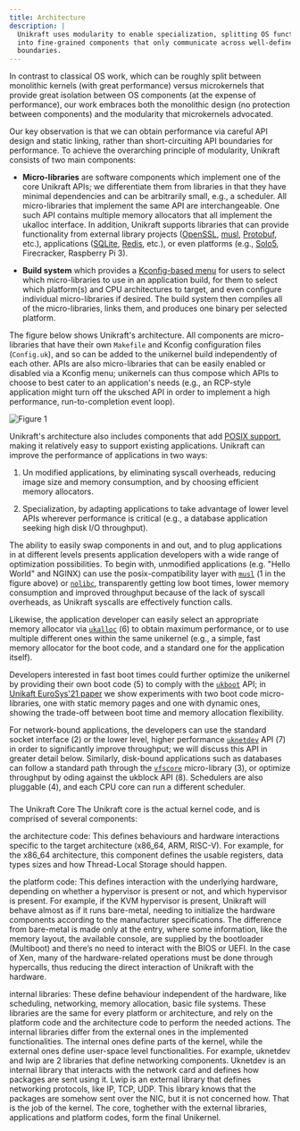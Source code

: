 ```yaml
---
title: Architecture
description: |
  Unikraft uses modularity to enable specialization, splitting OS functionality
  into fine-grained components that only communicate across well-defined API
  boundaries. 
---
```


In contrast to classical OS work, which can be roughly split between monolithic
kernels (with great performance) versus microkernels that provide great
isolation between OS components (at the expense of performance), our work
embraces both the monolithic design (no protection between components) and the
modularity that microkernels advocated.

Our key observation is that we can obtain performance via careful API design and
static linking, rather than short-circuiting API boundaries for performance. To
achieve the overarching principle of modularity, Unikraft consists of two main
components:

* **Micro-libraries** are software components which implement one of the core
  Unikraft APIs; we differentiate them from libraries in that they have minimal
  dependencies and can be arbitrarily small, e.g., a scheduler.  All
  micro-libraries that implement the same API are interchangeable. One such API
  contains multiple memory allocators that all implement the ukalloc interface.
  In addition, Unikraft supports libraries that can provide functionality from
  external library projects ([OpenSSL](https://github.com/unikraft/lib-openssl),
  [musl](https://github.com/unikraft/lib-musl),
  [Protobuf](https://github.com/unikraft/lib-protobuf), etc.), applications
  ([SQLite](https://github.com/unikraft/lib-sqlite),
  [Redis](https://github.com/unikraft/lib-redis), etc.), or even platforms
  (e.g., [Solo5](https://github.com/unikraft/plat-solo5), Firecracker, Raspberry
  Pi 3).

* **Build system** which provides a [Kconfig-based
  menu](/docs/usage/advanced/kconfig/) for users to select which micro-libraries
  to use in an application build, for them to select which platform(s) and CPU
  architectures to target, and even configure individual micro-libraries if
  desired. The build system then compiles all of the micro-libraries, links
  them, and produces one binary per selected platform.

The figure below shows Unikraft's architecture.  All components are
micro-libraries that have their own `Makefile` and Kconfig configuration files
(`Config.uk`), and so can be added to the unikernel build independently of each
other.  APIs are also micro-libraries that can be easily enabled or disabled via
a Kconfig menu; unikernels can thus compose which APIs to choose to best cater
to an application's needs (e.g., an RCP-style application might turn off the
uksched API in order to implement a high performance, run-to-completion event
loop).

<Image
  border
  ratio={16/11}
  src="/diagrams/unikraft-architecture.svg"
  title="Figure 1"
  description="Overview of Unikraft's architecture. All components are micro-libraries that have their own Makefile and Kconfig configuration files, and so can be added to the unikernel build independently of each other.  APIs are also micro-libraries that can be easily enabled or disabled via a Kconfig menu; unikernels can thus compose which APIs to choose to best cater to an application's need."
/>

Unikraft's architecture also includes components that add [POSIX
support](/docs/features/posix-compatibility), making it relatively easy to
support existing applications. Unikraft can improve the performance of
applications in two ways:

1. Un modified applications, by eliminating syscall overheads, reducing image
   size and memory consumption, and by choosing efficient memory allocators.

2. Specialization, by adapting applications to take advantage of lower level
   APIs wherever performance is critical (e.g., a database application seeking
   high disk I/O throughput).

The ability to easily swap components in and out, and to plug applications in at
different levels presents application developers with a wide range of
optimization possibilities.  To begin with, unmodified applications (e.g. "Hello
World" and NGINX) can use the posix-compatibility layer with
[`musl`](https://github.com/unikraft/lib-musl) (1️ in the figure above) or
[`nolibc`](https://github.com/unikraft/unikraft/tree/staging/lib/nolibc),
transparently getting low boot times, lower memory consumption and improved
throughput because of the lack of syscall overheads, as Unikraft syscalls are
effectively function calls.

Likewise, the application developer can easily select an appropriate memory
allocator via
[`ukalloc`](https://github.com/unikraft/unikraft/tree/staging/lib/ukalloc) (6️)
to obtain maximum performance, or to use multiple different ones within the same
unikernel (e.g., a simple, fast memory allocator for the boot code, and a
standard one for the application itself).

Developers interested in fast boot times could further optimize the unikernel by
providing their own boot code (5️) to comply with the
[`ukboot`](/docs/develop/booting/) API; in [Unikaft EuroSys'21
paper](https://dl.acm.org/doi/abs/10.1145/3447786.3456248) we show experiments
with two boot code micro-libraries, one with static memory pages and one with
dynamic ones, showing the trade-off between boot time and memory allocation
flexibility.

For network-bound applications, the developers can use the standard socket
interface (2️) or the lower level, higher performance
[`uknetdev`](https://github.com/unikraft/unikraft/tree/staging/lib/uknetdev) API
(7️) in order to significantly improve throughput; we will discuss this API in
greater detail below.  Similarly, disk-bound applications such as databases can
follow a standard path through the
[`vfscore`](https://github.com/unikraft/unikraft/tree/staging/lib/vfscore)
micro-library (3️), or optimize throughput by oding against the ukblock API
(8️).  Schedulers are also pluggable (4️), and each CPU core can run a
different scheduler.







###


The Unikraft Core
The Unikraft core is the actual kernel code, and is comprised of several components:

the architecture code: This defines behaviours and hardware interactions
specific to the target architecture (x86_64, ARM, RISC-V). For example, for the
x86_64 architecture, this component defines the usable registers, data types
sizes and how Thread-Local Storage should happen.

the platform code: This defines interaction with the underlying hardware,
depending on whether a hypervisor is present or not, and which hypervisor is
present. For example, if the KVM hypervisor is present, Unikraft will behave
almost as if it runs bare-metal, needing to initialize the hardware components
according to the manufacturer specifications. The difference from bare-metal is
made only at the entry, where some information, like the memory layout, the
available console, are supplied by the bootloader (Multiboot) and there’s no
need to interact with the BIOS or UEFI. In the case of Xen, many of the
hardware-related operations must be done through hypercalls, thus reducing the
direct interaction of Unikraft with the hardware.

internal libraries: These define behaviour independent of the hardware, like scheduling, networking, memory allocation, basic file systems. These libraries are the same for every platform or architecture, and rely on the platform code and the architecture code to perform the needed actions. The internal libraries differ from the external ones in the implemented functionalities. The internal ones define parts of the kernel, while the external ones define user-space level functionalities. For example, uknetdev and lwip are 2 libraries that define networking components. Uknetdev is an internal library that interacts with the network card and defines how packages are sent using it. Lwip is an external library that defines networking protocols, like IP, TCP, UDP. This library knows that the packages are somehow sent over the NIC, but it is not concerned how. That is the job of the kernel.
The core, toghether with the external libraries, applications and platform codes, form the final Unikernel.

